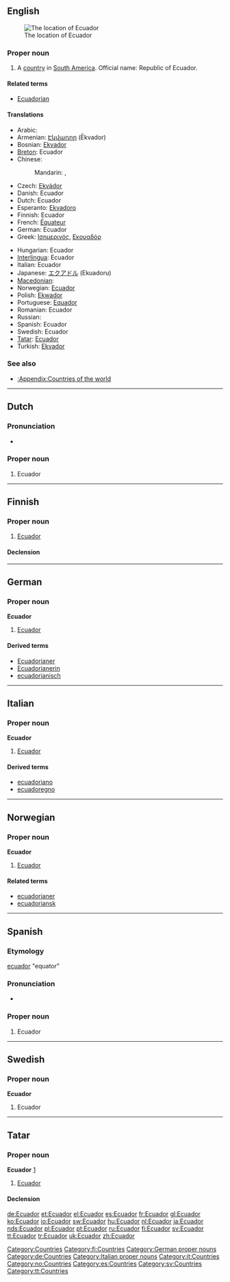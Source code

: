 {{also|ecuador}}
==English==
{{wikipedia}}
[[Image:LocationEcuador.svg|thumb|The location of Ecuador]]

===Proper noun===
{{en-proper noun}}

# A [[country]] in [[South America]]. Official name: Republic of Ecuador.

====Related terms====
* [[Ecuadorian]]

====Translations====
{{trans-top|country in South America}}
* Arabic: {{t|ar|الاكوادور|m|tr=al-Ikwādūr|sc=Arab}}
* Armenian: [[Էկվադոր]] (Ēkvador)
* Bosnian: [[Ekvador]] {{m}}
* [[Breton]]: Ecuador
* Chinese:
*: Mandarin: {{t|zh|厄瓜多爾|sc=Hani}},  {{t|zh|厄瓜多尔|tr=Èguāduō’ěr|sc=Hani}}
* Czech: [[Ekvádor]] {{m}}
* Danish: Ecuador
* Dutch: Ecuador
* Esperanto: [[Ekvadoro]]
* Finnish: Ecuador
* French: [[Équateur]]
* German: Ecuador
* Greek: [[Ισημερινός]], [[Εκουαδόρ]]
{{trans-mid}}
* Hungarian: Ecuador
* [[Interlingua]]: Ecuador
* Italian: Ecuador
* Japanese: [[エクアドル]] (Ekuadoru)
* [[Macedonian]]: {{t|mk|Еквадор|m|tr=Ékvador|sc=Cyrl}}
* Norwegian: [[#Norwegian|Ecuador]]
* Polish: [[Ekwador]]
* Portuguese: [[Equador]]
* Romanian: Ecuador {{n}}
* Russian: {{t|ru|Эквадор|m|tr=Ekvadór|sc=Cyrl}}
* Spanish: Ecuador
* Swedish: Ecuador
* [[Tatar]]: [[#Tatar|Ecuador]]
* Turkish: [[Ekvador]]
{{trans-bottom}}

===See also===
* [[:Appendix:Countries of the world]]

[[Category:Countries]]

----

==Dutch==

===Pronunciation===
* {{a|NL}} {{audio|Nl-Ecuador.ogg|audio}}

===Proper noun===
{{infl|nl|proper noun|g=n}}

# Ecuador

----

==Finnish==
{{wikipedia|lang=fi}}

===Proper noun===
{{infl|fi|proper noun}}

# [[#English|Ecuador]]

====Declension====
{{fi-decl-tuoli|Ecuador|np=1}}

[[Category:fi:Countries]]

----

==German==
{{wikipedia|lang=de}}

===Proper noun===
'''Ecuador''' {{n}}

# [[#English|Ecuador]]

====Derived terms====
* [[Ecuadorianer]]
* [[Ecuadorianerin]]
* [[ecuadorianisch]]

[[Category:German proper nouns]]
[[Category:de:Countries]]

----

==Italian==
{{wikipedia|lang=it}}

===Proper noun===
'''Ecuador''' {{m}}

# [[#English|Ecuador]]

====Derived terms====
* [[ecuadoriano]]
* [[ecuadoregno]]

[[Category:Italian proper nouns]]
[[Category:it:Countries]]

----

==Norwegian==

===Proper noun===
'''Ecuador'''

# [[#English|Ecuador]]

====Related terms====
* [[ecuadorianer]]
* [[ecuadoriansk]]

[[Category:no:Countries]]

----

==Spanish==

===Etymology===
[[ecuador]] "equator"

===Pronunciation===
* {{audio|Es-Ecuador.ogg|audio}}

===Proper noun===
{{es-proper noun|m}}

# Ecuador

[[Category:es:Countries]]

----

==Swedish==

===Proper noun===
'''Ecuador'''

# Ecuador

[[Category:sv:Countries]]

----

==Tatar==

===Proper noun===
'''Ecuador''' [http://www2.azatliq.org/analysis/analysis/tb/2006/10/9A6D6E9B-3FB1-4AE5-9B1D-08CD6339AF5C.asp]

# [[Ecuador#english|Ecuador]]

====Declension====
{{tt-latin-noun|nıñ|ga|nı|da|dan}}

[[Category:tt:Countries]]

[[de:Ecuador]]
[[et:Ecuador]]
[[el:Ecuador]]
[[es:Ecuador]]
[[fr:Ecuador]]
[[gl:Ecuador]]
[[ko:Ecuador]]
[[io:Ecuador]]
[[sw:Ecuador]]
[[hu:Ecuador]]
[[nl:Ecuador]]
[[ja:Ecuador]]
[[nds:Ecuador]]
[[pl:Ecuador]]
[[pt:Ecuador]]
[[ru:Ecuador]]
[[fi:Ecuador]]
[[sv:Ecuador]]
[[tt:Ecuador]]
[[tr:Ecuador]]
[[uk:Ecuador]]
[[zh:Ecuador]]